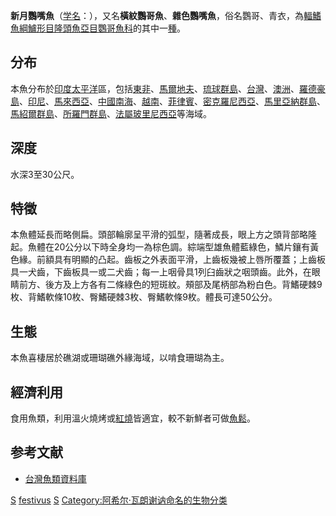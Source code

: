 {{Speciesbox 
| taxon = Scarus festivus
| status= LC
| authority = [[Achille_Valenciennes|Valenciennes]], 1840<ref name='id7843'>{{cite web| url =http://www.bioinfo.cn/db05/BjdwSpecies.php?action=view&id=7843| title =新月鹦嘴鱼| work =中国动物物种编目数据库| publisher =中国科学院微生物研究所| author =中国科学院动物研究所| accessdate =2009-04-16| deadurl =yes| archiveurl =https://web.archive.org/web/20160305081436/http://www.bioinfo.cn/db05/BjdwSpecies.php?action=view&id=7843| archivedate =2016-03-05}}</ref>
| synonyms = *''Callyodon lunula''<br /><small>Snyder, 1908</small>
*''Callyodon verweyi''<br /><small>de Beaufort, 1940</small>
*''Margaritodon verweyi''<br /><small>de Beaufort, 1940</small>
*''Scarus lunula''<br /><small>Snyder, 1908</small>
}}

'''新月鸚嘴魚'''（[[学名|学名]]：{{lang|la|''Scarus lunula''}}），又名'''橫紋鸚哥魚'''、'''雜色鸚嘴魚'''，俗名鸚哥、青衣，為[[輻鰭魚綱|輻鰭魚綱]][[鱸形目|鱸形目]][[隆頭魚亞目|隆頭魚亞目]][[鸚哥魚科|鸚哥魚科]]的其中一[[種|種]]。

==分布==
本魚分布於[[印度|印度]][[太平洋|太平洋]]區，包括[[東非|東非]]、[[馬爾地夫|馬爾地夫]]、[[琉球群島|琉球群島]]、[[台灣|台灣]]、[[澳洲|澳洲]]、[[羅德豪島|羅德豪島]]、[[印尼|印尼]]、[[馬來西亞|馬來西亞]]、[[中國|中國]][[南海|南海]]、[[越南|越南]]、[[菲律賓|菲律賓]]、[[密克羅尼西亞|密克羅尼西亞]]、[[馬里亞納群島|馬里亞納群島]]、[[馬紹爾群島|馬紹爾群島]]、[[所羅門群島|所羅門群島]]、[[法屬玻里尼西亞|法屬玻里尼西亞]]等海域。

==深度==
水深3至30公尺。

==特徵==
本魚體延長而略側扁。頭部輪廓呈平滑的弧型，隨著成長，眼上方之頭背部略隆起。魚體在20公分以下時全身均一為棕色調。綜端型雄魚體藍綠色，鱗片鑲有黃色緣。前額具有明顯的凸起。齒板之外表面平滑，上齒板幾被上唇所覆蓋；上齒板具一犬齒，下齒板具一或二犬齒；每一上咽骨具1列臼齒狀之咽頭齒。此外，在眼睛前方、後方及上方各有二條綠色的短斑紋。頰部及尾柄部為粉白色。背鰭硬棘9枚、背鰭軟條10枚、臀鰭硬棘3枚、臀鰭軟條9枚。體長可達50公分。

==生態==
本魚喜棲居於礁湖或珊瑚礁外緣海域，以啃食珊瑚為主。

==經濟利用==
食用魚類，利用溫火燒烤或[[紅燒|紅燒]]皆適宜，較不新鮮者可做[[魚鬆|魚鬆]]。

==参考文献==
{{reflist}}
*[http://fishdb.sinica.edu.tw/ 台灣魚類資料庫] {{Wayback|url=http://fishdb.sinica.edu.tw/ |date=20160304193340 }}
{{Taxonbar|from=Q1043362}}

[[Category:食用魚|S]]
[[Category:鸚嘴魚屬|festivus]]
[[Category:1840年描述的魚類|S]]
[[Category:阿希尔·瓦朗谢讷命名的生物分类|Category:阿希尔·瓦朗谢讷命名的生物分类]]